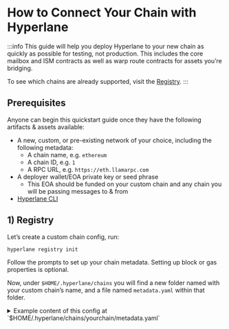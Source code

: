 # How to Connect Your Chain with Hyperlane

:::info
This guide will help you deploy Hyperlane to your new chain as quickly as possible for testing, not production. This includes the core mailbox and ISM contracts as well as warp route contracts for assets you’re bridging.

To see which chains are already supported, visit the [Registry](https://github.com/hyperlane-xyz/hyperlane-registry/tree/main/chains).
:::

## Prerequisites

Anyone can begin this quickstart guide once they have the following artifacts & assets available:
- A new, custom, or pre-existing network of your choice, including the following metadata:
    - A chain name, e.g. `ethereum`
    - A chain ID, e.g. `1`
    - A RPC URL, e.g. `https://eth.llamarpc.com`
- A deployer wallet/EOA private key or seed phrase
    - This EOA should be funded on your custom chain and any chain you will be passing messages to & from
- [Hyperlane CLI](/docs/reference/cli.mdx)

## 1) Registry

Let’s create a custom chain config, run:

```bash
hyperlane registry init
```

Follow the prompts to set up your chain metadata. Setting up block or gas properties is optional.

Now, under `$HOME/.hyperlane/chains` you will find a new folder named with your custom chain’s name, and a file named `metadata.yaml` within that folder.

<details> 
  <summary>
    Example content of this config at `$HOME/.hyperlane/chains/yourchain/metadata.yaml`
  </summary>

   ```yaml
    # yaml-language-server: $schema=../schema.json
    blockExplorers:
      - apiUrl: https://explorer.yourchain.com/api
        apiKey: XXXX # helpful to avoid rate limiting on the contract verification API
        family: etherscan #explorer you're using, also supporting routescan or blockscout
        name: Chainscan
        url: https://explorer.yourchain.com
    chainId: 171717
    displayName: Chain Name
    domainId: 171717
    isTestnet: true # optional
    name: yourchain
    nativeToken:
      name: Ether
      symbol: ETH
      decimals: 18
    protocol: ethereum
    rpcUrls:
      - http: https://hyper-lane-docs.rpc.caldera.xyz/http
    ```
</details>

## 2) Core

Next, let’s configure, deploy and test your custom chain’s core contracts.

### Initialize configuration

1. From your local environment, set the private key or seed phrase of your funded deployer address to `HYP_KEY`. For example: `export HYP_KEY='<YOUR_PRIVATE_KEY>'`
2. From the same terminal instance, run:
    
  ```bash
  hyperlane core init
  ```
<details>
  <summary>
    The deployment config will be written to `./configs/core-config.yaml`
  </summary>
  
  ```yaml
  owner: "0x16F4898F47c085C41d7Cc6b1dc72B91EA617dcBb"
  defaultIsm:
    type: trustedRelayerIsm
    relayer: "0x16F4898F47c085C41d7Cc6b1dc72B91EA617dcBb"
  defaultHook:
    type: merkleTreeHook
  requiredHook:
    owner: "0x16F4898F47c085C41d7Cc6b1dc72B91EA617dcBb"
    type: protocolFee
    beneficiary: "0x16F4898F47c085C41d7Cc6b1dc72B91EA617dcBb"
    maxProtocolFee: "100000000000000000"
    protocolFee: "0"
  ```
    
</details>


### Deploy contracts

To deploy contracts, run:

```bash
hyperlane core deploy
```

Use the arrows and enter to select your custom chain from the bottom of the mainnet list. 
It will take a few minutes for all contracts to deploy.
<details> 
  <summary>
    Under `$HOME/.hyperlane/chains` you will find a new folder named with your custom chain’s name, and a file named `addresses.yaml` within that folder
  </summary>
  ```yaml
    staticMerkleRootMultisigIsmFactory: "0x6906cb4741d3E2322E9f9aA645DfC8AB6F122c47"
    staticMessageIdMultisigIsmFactory: "0x3CE97a32d9C8294691cBd2baC09B078EDa75c429"
    staticAggregationIsmFactory: "0x81f969fDBF48278Ce09685Ce48e03388B6785aF4"
    staticAggregationHookFactory: "0x3d864A3c25F61E3c3A7d02e980453A6E1f0a92A6"
    domainRoutingIsmFactory: "0xC4c01f7B03f0fFa77A0265C600dEF7Ad28BCa5A2"
    proxyAdmin: "0xABb7175d5F123172E7B7Fa467CC9fE4C2FEdb942"
    mailbox: "0x5F58d75A9caDE4e2b191313223978dF049f93b81"
    interchainAccountRouter: "0x43c0745b0dE9Cb780816a24ddE63d79Ca99B5dE8"
    interchainAccountIsm: "0x9C96dC8f4257413225d6B5C47d1afbafc39B269F"
    validatorAnnounce: "0xE3bd39BF92DB385dE6313D6070b035bD934378CB"
    testRecipient: "0xa58462b1943Be1469Ed58db690C78583BA34Fd2E"
    ```
</details>
    
### Send test message

To send a test message, run:

```bash
hyperlane send message --relay
```

Currently core self-relay only works **from Holesky** **to your custom chain**. When dispatch is successful, you should see that the message was self-relayed!

Support in the CLI for other origin chains is being added; chains that are not supported will output `Error: No fallback hook config found`.


:::note
**🎉 Congrats! You have successfully sent a message to your custom chain**
:::


## 3) Warp Route

Now that you have a Hyperlane mailbox and core contracts on your chain, it’s time to set up token bridging between your chain and any other Hyperlane chain. 

Continue on to the [Deploy a Warp Route](/docs/guides/deploy-warp-route.mdx) docs for more details.

## 4) Submit to Registry

If you want other chains to connect with you as well as to take this to production, make a registry PR. 

### Ensure complete info
Make sure your metadata is complete:
- add a `logo.svg` file inside the folder
- include `Deployer` information identifying the team deploying
- indicate `isTestnet` `true` if the chain is testnet
-  add the api url `gnosisSafeTransactionServiceUrl` if you have a gnosis safe service
- lint the yaml files and order alphabetically

### Commit to Github

First, navigate to your local instance of the registry and commit changes

```bash
cd ~/.hyperlane && git init && git add . && git commit
```

Then, sync local registry with canonical registry

```bash
git remote add canonical git@github.com:hyperlane-xyz/hyperlane-registry.git
git pull canonical main --rebase
```

Finally, push local registry to github fork and submit a PR. Please include a [changeset](https://github.com/changesets/changesets/blob/main/docs/adding-a-changeset.md) in your PR.

:::note
**Congrats! You have successfully deployed Hyperlane to your chain and added your work to the Hyperlane registry**

Thank you for contributing to the future of permissionless interop 🫡
:::

### Take to Production
#### Community-Run Infra
As a public good, a core dev team for Hyperlane - Abacus Works - can help take your mainnet chain to production free of charge. Feel free to request this in your PR, new chain batches are added every two weeks.

This includes running a relayer connecting your chain to the network, adding your chain to the [Explorer](https://explorer.hyperlane.xyz/), and running one of the validators in your chain's default validator set. There is no ongoing cost or lock-in - at any time you can choose to migrate your relayer to a self-hosted option or change your validator set. 

#### Self-Host Infra
Chains with devops experience, like Stride, choose to run their own relayer. While this does have some operations burden, this allows them to add new chains even faster at their pace. In addition, they can choose to set or subsidize the interchain gas costs related to relaying. See the [Operate](/docs/operate/relayer/run-relayer.mdx) docs for more information.
